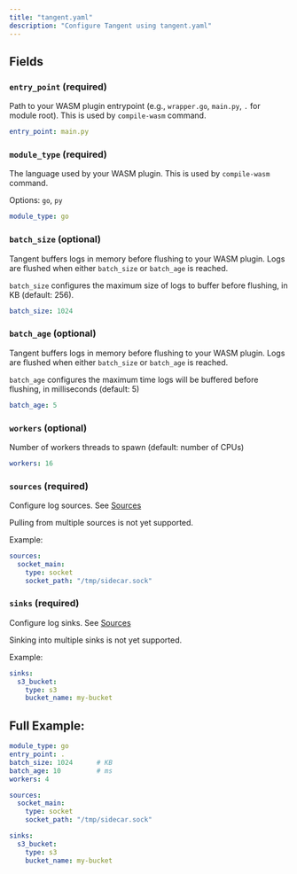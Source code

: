 ```yaml
---
title: "tangent.yaml"
description: "Configure Tangent using tangent.yaml"
---
```


## Fields

### `entry_point` (required)

Path to your WASM plugin entrypoint (e.g., `wrapper.go`, `main.py`, `.` for module root). This is used by `compile-wasm` command.

```yaml tangent.yaml icon=settings
entry_point: main.py
```

### `module_type` (required)

The language used by your WASM plugin. This is used by `compile-wasm` command.

Options: `go`, `py`

```yaml tangent.yaml icon=settings
module_type: go
```

### `batch_size` (optional)

Tangent buffers logs in memory before flushing to your WASM plugin. Logs are flushed when either `batch_size` or `batch_age` is reached.

`batch_size` configures the maximum size of logs to buffer before flushing, in KB (default: 256).

```yaml tangent.yaml icon=settings
batch_size: 1024
```

### `batch_age` (optional)

Tangent buffers logs in memory before flushing to your WASM plugin. Logs are flushed when either `batch_size` or `batch_age` is reached.

`batch_age` configures the maximum time logs will be buffered before flushing, in milliseconds (default: 5)

```yaml tangent.yaml icon=settings
batch_age: 5
```

### `workers` (optional)

Number of workers threads to spawn (default: number of CPUs)

```yaml tangent.yaml icon=settings
workers: 16
```

### `sources` (required)

Configure log sources. See [Sources](/sources/overview)

Pulling from multiple sources is not yet supported.

Example:

```yaml tangent.yaml icon=settings
sources:
  socket_main:
    type: socket
    socket_path: "/tmp/sidecar.sock"
```

### `sinks` (required)

Configure log sinks. See [Sources](/sinks/overview)

Sinking into multiple sinks is not yet supported.

Example:

```yaml tangent.yaml icon=settings
sinks:
  s3_bucket:
    type: s3
    bucket_name: my-bucket
```

## Full Example:

```yaml tangent.yaml icon=settings
module_type: go
entry_point: .
batch_size: 1024      # KB
batch_age: 10         # ms
workers: 4

sources:
  socket_main:
    type: socket
    socket_path: "/tmp/sidecar.sock"

sinks:
  s3_bucket:
    type: s3
    bucket_name: my-bucket
```